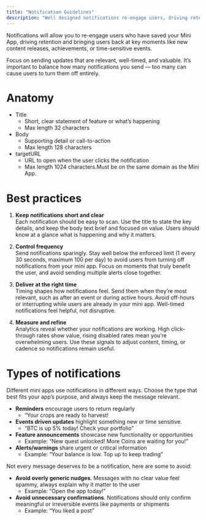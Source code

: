 ```yaml
---
title: "Notification Guidelines" 
description: "Well designed notifications re-engage users, driving retention, and highlight key moments"
---
```


Notifications will allow you to re-engage users who have saved your Mini App, driving retention and bringing users back at key moments like new content releases, achievements, or time-sensitive events. 

Focus on sending updates that are relevant, well-timed, and valuable. It’s important to balance how many notifications you send — too many can cause users to turn them off entirely.

# Anatomy

* Title  
  * Short, clear statement of feature or what’s happening  
  * Max length 32 characters  
* Body  
  * Supporting detail or call-to-action  
  * Max length 128 characters  
* targetURL  
  * URL to open when the user clicks the notification  
  * Max length 1024 characters.Must be on the same domain as the Mini App.


# Best practices

1. **Keep notifications short and clear**  
   Each notification should be easy to scan. Use the title to state the key details, and keep the body text brief and focused on value. Users should know at a glance what is happening and why it matters.

2. **Control frequency**  
   Send notifications sparingly. Stay well below the enforced limit (1 every 30 seconds, maximum 100 per day) to avoid users from turning off notifications from your mini app. Focus on moments that truly benefit the user, and avoid sending multiple alerts close together.

3. **Deliver at the right time**  
   Timing shapes how notifications feel. Send them when they’re most relevant, such as after an event or during active hours. Avoid off-hours or interrupting while users are already in your mini app. Well-timed notifications feel helpful, not disruptive.

4. **Measure and refine**  
   Analytics reveal whether your notifications are working. High click-through rates show value, rising disabled rates mean you’re overwhelming users. Use these signals to adjust content, timing, or cadence so notifications remain useful.

# Types of notifications

Different mini apps use notifications in different ways. Choose the type that best fits your app’s purpose, and always keep the message relevant.

* **Reminders** encourage users to return regularly  
  * “Your crops are ready to harvest\!  
* **Events driven updates** highlight something new or time sensitive.  
  * “BTC is up 5% today\! Check your portfolio”  
* **Feature announcements** showcase new functionality or opportunities  
  * Example: “New quest unlocked\! More Coins are waiting for you\!”  
* **Alerts/warnings** share urgent or critical information  
  * Example: “Your balance is low. Top up to keep trading”  
    

Not every message deserves to be a notification, here are some to avoid:

* **Avoid overly generic nudges**. Messages with no clear value feel spammy, always explain why it matter to the user  
  * Example: “Open the app today\!”  
* **Avoid unnecessary confirmations**. Notifications should only confirm meaningful or irreversible events like payments or shipments  
  * Example: “You liked a post”